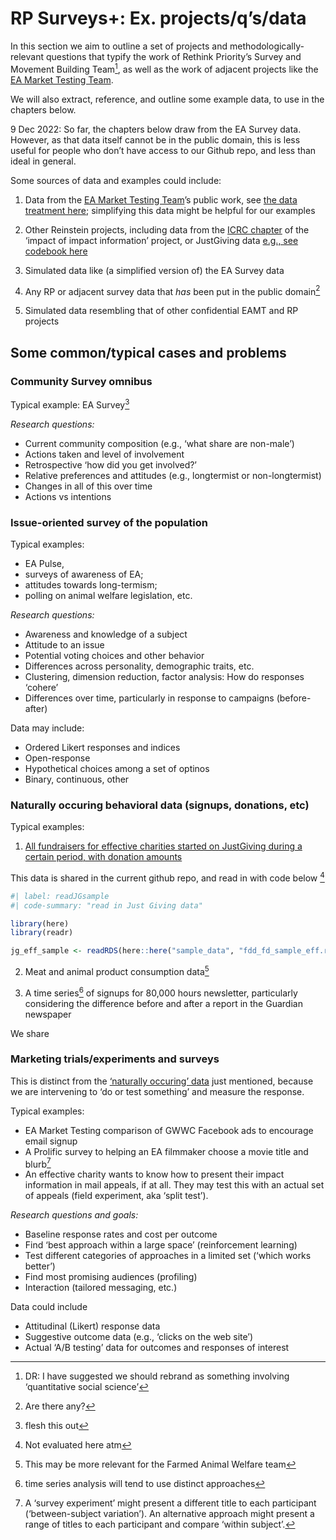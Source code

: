 # RP Surveys+: Ex. projects/q's/data {#rpprojects}

In this section we aim to outline a set of projects and methodologically-relevant questions that typify the work of Rethink Priority's Survey and Movement Building Team^[DR: I have suggested we should rebrand as something involving 'quantitative social science'], as well as the work of adjacent projects like the [EA Market Testing Team](https://bit.ly/eamtt).

We will also extract, reference, and outline some example data, to use in the chapters below.

9 Dec 2022: So far, the chapters below draw from the EA Survey data. However, as that data itself cannot be in the public domain, this is less useful for people who don't have access to our Github repo, and less than ideal in general. 

Some sources of data and examples could include:

1. Data from the [EA Market Testing Team](https://bit.ly/eamtt)'s public work, see [the data treatment here](https://daaronr.github.io/eamt_data_analysis/); simplifying this data might be helpful for our examples

1. Other Reinstein projects, including data from the [ICRC chapter](https://daaronr.github.io/dualprocess/icrc_design.html#icrc_design) of the 'impact of impact information' project, or JustGiving data [e.g., see codebook here](https://daaronr.github.io/just-giving-public-prediction-/codebooks/codebook_uc_fdd_fd.html)

1. Simulated data like (a simplified version of) the EA Survey data

1. Any RP or adjacent survey data that *has* been put in the public domain^[Are there any?]

1. Simulated data resembling that of other confidential EAMT and RP projects


## Some common/typical cases and problems

### Community Survey omnibus {-}


Typical example: EA Survey^[flesh this out]


*Research questions:*

- Current community composition (e.g., 'what share are non-male')
- Actions taken and level of involvement
- Retrospective 'how did you get involved?'
- Relative preferences and attitudes (e.g., longtermist or non-longtermist)
- Changes in all of this over time
- Actions vs intentions


### Issue-oriented survey of the population {-}

Typical examples: 

- EA Pulse, 
- surveys of awareness of EA; 
- attitudes towards long-termism;  
- polling on animal welfare legislation, etc. 


*Research questions:*

- Awareness and knowledge of a subject
- Attitude to an issue
- Potential voting choices and other behavior 
- Differences across personality, demographic traits, etc.
- Clustering, dimension reduction, factor analysis: How do responses 'cohere'
- Differences over time, particularly in response to campaigns (before-after)

Data may include:

- Ordered Likert responses and indices
- Open-response
- Hypothetical choices among a set of optinos 
- Binary, continuous, other


### Naturally occuring behavioral data (signups, donations, etc) {-#natural}

Typical examples:

1.  [All fundraisers for effective charities started on JustGiving during a certain period, with donation amounts](https://daaronr.github.io/just-giving-public-prediction-/codebooks/codebook_uc_fdd_fd.html)

This data is shared in the current github repo, and read in with code below ^[Not evaluated here atm]

```r
#| label: readJGsample
#| code-summary: "read in Just Giving data"

library(here)
library(readr)

jg_eff_sample <- readRDS(here::here("sample_data", "fdd_fd_sample_eff.rds"))

```



2.  Meat and animal product consumption data^[This may be more relevant for the Farmed Animal Welfare team]

3.  A time series^[time series analysis will tend to use distinct approaches] of signups for 80,000 hours newsletter, particularly considering the difference before and after a report in the Guardian newspaper


We share 

### Marketing trials/experiments and surveys {-}

This is distinct from the ['naturally occuring' data](#natural) just mentioned, because we are intervening to 'do or test something' and measure the response.


Typical examples: 

- EA Market Testing comparison of GWWC Facebook ads to encourage email signup
- A Prolific survey to helping an EA filmmaker choose a movie title and blurb^[A 'survey experiment' might present a different title to each participant ('between-subject variation'). An alternative approach might present a range of titles to each participant and compare 'within subject'.]
- An effective charity wants to know how to present their impact information in mail appeals, if at all. They may test this with an actual set of appeals (field experiment, aka 'split test').


*Research questions and goals:*

- Baseline response rates and cost per outcome
- Find 'best approach within a large space' (reinforcement learning)
- Test different categories of approaches in a limited set ('which works better')
- Find most promising audiences (profiling)
- Interaction (tailored messaging, etc.)

Data could include

- Attitudinal (Likert) response data
- Suggestive outcome data (e.g., 'clicks on the web site')
- Actual 'A/B testing' data for outcomes and responses of interest
